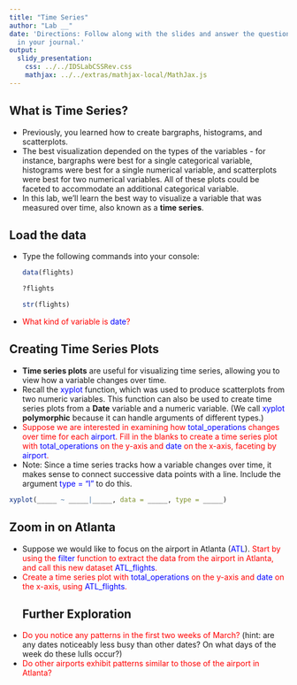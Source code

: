 ```yaml
---
title: "Time Series"
author: "Lab __"
date: 'Directions: Follow along with the slides and answer the questions in red font
  in your journal.'
output:
  slidy_presentation: 
    css: ../../IDSLabCSSRev.css
    mathjax: ../../extras/mathjax-local/MathJax.js
---
```


## What is Time Series?

<ul>

<li>Previously, you learned how to create bargraphs, histograms, and scatterplots.</li>

<li>The best visualization depended on the types of the variables - for instance, bargraphs were best for a single categorical variable, histograms were best for a single numerical variable, and scatterplots were best for two numerical variables. All of these plots could be faceted to accommodate an additional categorical variable.</li>

<li>In this lab, we'll learn the best way to visualize a variable that was measured over time, also known as a <b>time series</b>.</li>

</ul>

## Load the data

<ul>

<li>Type the following commands into your console:</li>

```r
data(flights)
```

```r
?flights
```

```r
str(flights)
```

<li><span style="color: red;"> What kind of variable is <span style="color: blue;">date</span>?</span></li>

</ul>

## Creating Time Series Plots

<ul>

<li><b>Time series plots</b> are useful for visualizing time series, allowing you to view how a variable changes over time.</li>

<li>Recall the <span style="color: blue;">xyplot</span> function, which was used to produce scatterplots from two numeric variables. This function can also be used to create time series plots from a <b>Date</b> variable and a numeric variable. (We call <span style="color: blue;">xyplot</span> <b>polymorphic</b> because it can handle arguments of different types.)</li>

<li><span style="color: red;">Suppose we are interested in examining how <span style="color: blue;">total_operations</span> changes over time for each <span style="color: blue;">airport</span>. Fill in the blanks to create a time series plot with <span style="color: blue;">total_operations</span> on the y-axis and <span style="color: blue;">date</span> on the x-axis, faceting by <span style="color: blue;">airport</span>.</span></li>

<li>Note: Since a time series tracks how a variable changes over time, it makes sense to connect successive data points with a line. Include the argument <span style="color: blue;">type = "l"</span> to do this. </li>

</ul>

```r
xyplot(_____ ~ _____|_____, data = _____, type = _____)
```

## Zoom in on Atlanta

<ul>

<li>Suppose we would like to focus on the airport in Atlanta (<span style="color: blue;">ATL</span>). <span style="color: red;">Start by using the <span style="color: blue;">filter</span> function to extract the data from the airport in Atlanta, and call this new dataset <span style="color: blue;">ATL_flights</span>.</li>

<li><span style="color: red;">Create a time series plot with <span style="color: blue;">total_operations</span> on the y-axis and <span style="color: blue;">date</span> on the x-axis, using <span style="color: blue;">ATL_flights</span>.</li>

## Further Exploration

<li><span style="color: red;">Do you notice any patterns in the first two weeks of March?</span> (hint: are any dates noticeably less busy than other dates? On what days of the week do these lulls occur?)</li>

<li><span style="color: red;">Do other airports exhibit patterns similar to those of the airport in Atlanta?</span></li>

</ul>